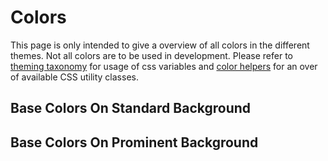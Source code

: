 

# Colors

<Alert type="warning">
    This page is only intended to give a overview of all colors in the different themes. Not all colors are to be used
    in development. Please refer to <a href="?path=/docs/core-concepts-theming-taxonomy--page">theming taxonomy</a> for
    usage of css variables and <a href="?path=/docs/css-utilities-colors--background-colors">color helpers</a> for an
    over of available CSS utility classes.
</Alert>

## Base Colors On Standard Background

<Story id="core-concepts-colors--base-standard" />

## Base Colors On Prominent Background

<Story id="core-concepts-colors--base-prominent" />

<div class="hidden">
    <Primary />
</div>
